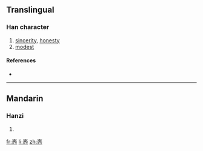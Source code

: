{{also|愨|慤}}
==Translingual==

===Han character===
{{Han char|rn=61|rad=心|as=07|sn=10|four=|canj=土月竹心 (GBHP)}}

# [[sincerity]], [[honesty]]
# [[modest]]

====References====
* {{Han ref|kx=0388.341|hdz=42299.120|uh=60AB|ud=24747}}

----

==Mandarin==

===Hanzi===
{{cmn-hanzi|tra=[[愨]], [[慤]]|pin=[[què]] ([[que4]])|wg=ch'üeh<sup>4</sup>}}

# {{defn|Mandarin}}

[[fr:悫]]
[[li:悫]]
[[zh:悫]]